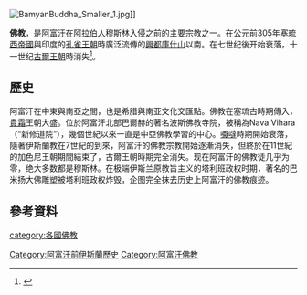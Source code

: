 [[File:BamyanBuddha_Smaller_1.jpg|thumb]]]]

'''佛教'''，是[[阿富汗|阿富汗]]在[[阿拉伯人|阿拉伯人]]穆斯林入侵之前的主要宗教之一。在公元前305年[[塞琉西帝國|塞琉西帝國]]與印度的[[孔雀王朝|孔雀王朝]]時廣泛流傳的[[興都庫什山|興都庫什山]]以南。在七世纪後开始衰落，十一世纪[[古爾王朝|古爾王朝]]時消失<ref>{{cite article|url=http://www.berzinarchives.com/web/en/archives/study/islam/historical_interaction/detailed_histories/history_afghanistan_buddhism.html|title=Historical Sketch of Buddhism and Islam in Afghanistan|last = Berzin|first=Alexander|date=revised December 2006|accessdate=November 2, 2010}}</ref>。

==歷史==
阿富汗在中東與南亞之間，也是希腊與南亚文化交匯點。佛教在塞琉古時期傳入，[[貴霜|貴霜]]王朝大盛。位於阿富汗北部巴爾赫的著名波斯佛教寺院，被稱為Nava Vihara（“新修道院”），幾個世紀以來一直是中亞佛教學習的中心。[[嚈噠|嚈噠]]時期開始衰落，隨著伊斯蘭教在7世紀的到來，阿富汗的佛教宗教開始逐漸消失，但終於在11世紀的加色尼王朝期間結束了，古爾王朝時期完全消失。现在阿富汗的佛教徒几乎为零，绝大多数都是穆斯林。在极端伊斯兰原教旨主义的塔利班政权时期，著名的巴米扬大佛雕塑被塔利班政权炸毁，企图完全抹去历史上阿富汗的佛教痕迹。

==參考資料==
{{Reflist}}

{{亞洲題目|佛教}}
{{佛教主題}}
[[Category:阿富汗前伊斯蘭歷史|Category:阿富汗前伊斯蘭歷史]]
[[Category:阿富汗佛教|Category:阿富汗佛教]]
[[category:各國佛教|category:各國佛教]]